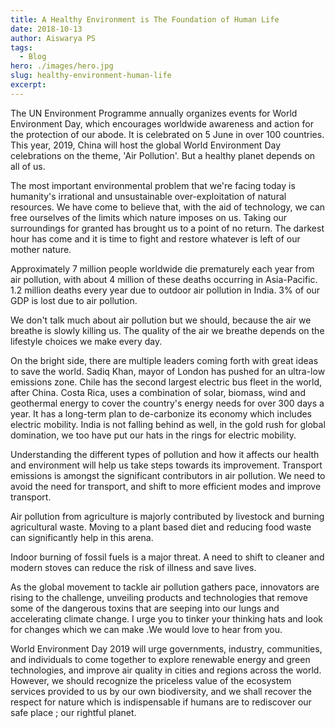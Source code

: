 ```yaml
---
title: A Healthy Environment is The Foundation of Human Life
date: 2018-10-13
author: Aiswarya PS
tags:
  - Blog
hero: ./images/hero.jpg
slug: healthy-environment-human-life
excerpt:
---
```

The UN Environment Programme annually organizes events for World
Environment Day, which encourages worldwide awareness and action for the
protection of our abode. It is celebrated on 5 June in over 100
countries. This year, 2019, China will host the global World Environment
Day celebrations on the theme, 'Air Pollution'. But a healthy planet
depends on all of us.

The most important environmental problem that we're facing today is
humanity's irrational and unsustainable over-exploitation of natural
resources. We have come to believe that, with the aid of technology, we
can free ourselves of the limits which nature imposes on us. Taking our
surroundings for granted has brought us to a point of no return. The
darkest hour has come and it is time to fight and restore whatever is
left of our mother nature.

Approximately 7 million people worldwide die prematurely each year from
air pollution, with about 4 million of these deaths occurring in
Asia-Pacific. 1.2 million deaths every year due to outdoor air pollution in India. 3% of our GDP is lost due to air pollution.

We don't talk much about air pollution but we should, because the air we
breathe is slowly killing us. The quality of the air we breathe depends
on the lifestyle choices we make every day.

On the bright side, there are multiple leaders coming forth with great
ideas to save the world. Sadiq Khan, mayor of London has pushed for an ultra-low emissions zone. Chile has the second largest electric bus fleet in the world, after
China. Costa Rica, uses a combination of solar, biomass, wind and geothermal
energy to cover the country's energy needs for over 300 days a year. It
has a long-term plan to de-carbonize its economy which includes electric
mobility. India is not falling behind as well, in the gold rush for global
domination, we too have put our hats in the rings for electric mobility.

Understanding the different types of pollution and how it affects our
health and environment will help us take steps towards its improvement. Transport emissions is amongst the significant contributors in air
pollution. We need to avoid the need for transport, and shift to more
efficient modes and improve transport.

Air pollution from agriculture is majorly contributed by livestock and
burning agricultural waste. Moving to a plant based diet and reducing
food waste can significantly help in this arena.

Indoor burning of fossil fuels is a major threat. A need to shift to
cleaner and modern stoves can reduce the risk of illness and save lives.

As the global movement to tackle air pollution gathers pace, innovators
are rising to the challenge, unveiling products and technologies that
remove some of the dangerous toxins that are seeping into our lungs and
accelerating climate change. I urge you to tinker your thinking hats and
look for changes which we can make .We would love to hear from you.

World Environment Day 2019 will urge governments, industry, communities,
and individuals to come together to explore renewable energy and green
technologies, and improve air quality in cities and regions across the
world. However, we should recognize the priceless value of the ecosystem
services provided to us by our own biodiversity, and we shall recover
the respect for nature which is indispensable if humans are to
rediscover our safe place ; our rightful planet.
